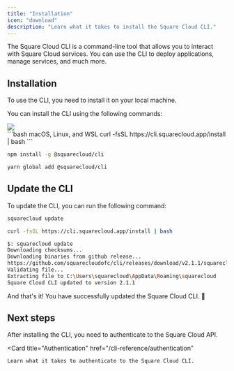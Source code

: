 ```yaml
---
title: "Installation"
icon: "download"
description: "Learn what it takes to install the Square Cloud CLI."
---
```


The Square Cloud CLI is a command-line tool that allows you to interact with Square Cloud services. You can use the CLI to deploy applications, manage services, and much more.

## Installation 
To use the CLI, you need to install it on your local machine.
 
You can install the CLI using the following commands:
<Frame>
  <img src="https://cdn.squarecloud.app/blog/posts/changelog/01-02-2024/square-cli-install.gif" />
</Frame>
<br/>

<CodeGroup>
```bash macOS, Linux, and WSL 
curl -fsSL https://cli.squarecloud.app/install | bash
```

```bash Windows with npm
npm install -g @squarecloud/cli
```

```bash Windows with yarn
yarn global add @squarecloud/cli
```
</CodeGroup>

## Update the CLI
To update the CLI, you can run the following command:
<CodeGroup>
```bash Windows
squarecloud update
```
```bash Linux, macOS, and WSL
curl -fsSL https://cli.squarecloud.app/install | bash
```
</CodeGroup>

```bash Output
$: squarecloud update
Downloading checksums...
Downloading binaries from github release...
https://github.com/squarecloudofc/cli/releases/download/v2.1.1/squarecloud_windows_amd64.zip
Validating file...
Extracting file to C:\Users\squarecloud\AppData\Roaming\squarecloud
Square Cloud CLI updated to version 2.1.1
```
And that's it! You have successfully updated the Square Cloud CLI. 🎉

## Next steps
After installing the CLI, you need to authenticate to the Square Cloud API.

<Card
  title="Authentication"
  href="/cli-reference/authentication"
>
    Learn what it takes to authenticate to the Square Cloud CLI.
</Card> 